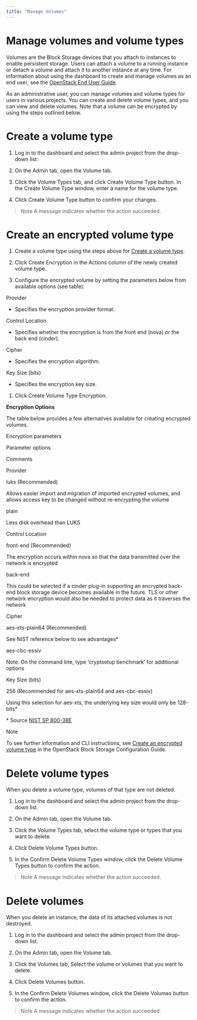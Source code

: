 ```yaml
---
title: "Manage Volumes"
---
```


# Manage volumes and volume types

Volumes are the Block Storage devices that you attach to instances to enable persistent storage. Users can attach a volume to a running instance or detach a volume and attach it to another instance at any time. For information about using the dashboard to create and manage volumes as an end user, see the [OpenStack End User Guide](https://docs.openstack.org/horizon/zed/user/manage-volumes.html).

As an administrative user, you can manage volumes and volume types for users in various projects. You can create and delete volume types, and you can view and delete volumes. Note that a volume can be encrypted by using the steps outlined below.

# Create a volume type

1. Log in to the dashboard and select the admin project from the drop-down list.

2. On the Admin tab, open the Volume tab.

3. Click the Volume Types tab, and click Create Volume Type button. In the Create Volume Type window, enter a name for the volume type.

4. Click Create Volume Type button to confirm your changes.

> Note
> A message indicates whether the action succeeded.

# Create an encrypted volume type

1. Create a volume type using the steps above for [Create a volume type](https://docs.openstack.org/horizon/zed/admin/manage-volumes.html#create-a-volume-type).

2. Click Create Encryption in the Actions column of the newly created volume type.

3. Configure the encrypted volume by setting the parameters below from available options (see table):

Provider

   * Specifies the encryption provider format.

Control Location

* Specifies whether the encryption is from the front end (nova) or the back end   (cinder).

Cipher

* Specifies the encryption algorithm.

Key Size (bits)

* Specifies the encryption key size.

1. Click Create Volume Type Encryption.

**Encryption Options**

The table below provides a few alternatives available for creating encrypted volumes.

Encryption parameters

Parameter options

Comments

Provider

luks (Recommended)

Allows easier import and migration of imported encrypted volumes, and allows access key to be changed without re-encrypting the volume

plain

Less disk overhead than LUKS

Control Location

front-end (Recommended)

The encryption occurs within nova so that the data transmitted over the network is encrypted

back-end

This could be selected if a cinder plug-in supporting an encrypted back-end block storage device becomes available in the future. TLS or other network encryption would also be needed to protect data as it traverses the network

Cipher

aes-xts-plain64 (Recommended)

See NIST reference below to see advantages\*

aes-cbc-essiv

Note: On the command line, type ‘cryptsetup benchmark’ for additional options

Key Size (bits)

256 (Recommended for aes-xts-plain64 and aes-cbc-essiv)

Using this selection for aes-xts, the underlying key size would only be 128-bits\*

\* Source [NIST SP 800-38E](https://nvlpubs.nist.gov/nistpubs/Legacy/SP/nistspecialpublication800-38e.pdf)

Note

To see further information and CLI instructions, see [Create an encrypted volume type](https://docs.openstack.org/cinder/latest/configuration/block-storage/volume-encryption.html#create-an-encrypted-volume-type) in the OpenStack Block Storage Configuration Guide.

# Delete volume types

When you delete a volume type, volumes of that type are not deleted.

1. Log in to the dashboard and select the admin project from the drop-down list.

2. On the Admin tab, open the Volume tab.

3. Click the Volume Types tab, select the volume type or types that you want to delete.

4. Click Delete Volume Types button.

5. In the Confirm Delete Volume Types window, click the Delete Volume Types button to confirm the action.

> Note
> A message indicates whether the action succeeded.

# Delete volumes

When you delete an instance, the data of its attached volumes is not destroyed.

1. Log in to the dashboard and select the admin project from the drop-down list.

2. On the Admin tab, open the Volume tab.

3. Click the Volumes tab, Select the volume or volumes that you want to delete.

4. Click Delete Volumes button.

5. In the Confirm Delete Volumes window, click the Delete Volumes button to confirm the action.

> Note
> A message indicates whether the action succeeded.